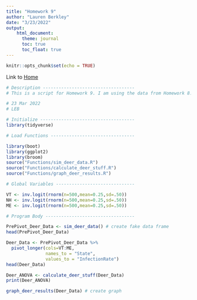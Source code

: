 ```yaml
---
title: "Homework 9"
author: "Lauren Berkley"
date: "3/23/2022"
output:
    html_document:
      theme: journal
      toc: true
      toc_float: true
---
```


```r
knitr::opts_chunk$set(echo = TRUE)
```

Link to [Home](index.html)

```r
# Description -----------------------------------
# This is a script for Homework 9. I am using the data from Homework 8. I am going to focus on my predictions for the infection rate of Plasmodium odocoilei in white tailed deer. Based on previous research, I hypothesize that white-tailed deer across Vermont, New Hampshire, and Maine are infected with Plasmodium odocoilei at a rate of about 25%.

# 23 Mar 2022
# LEB

# Initialize ------------------------------------
library(tidyverse)

# Load Functions --------------------------------

library(boot)
library(ggplot2)
library(broom)
source("Functions/sim_deer_data.R")
source("Functions/calculate_deer_stuff.R")
source("Functions/graph_deer_results.R")

# Global Variables ------------------------------

VT <- inv.logit(rnorm(n=500,mean=0.25,sd=.50))
NH <- inv.logit(rnorm(n=500,mean=0.25,sd=.50))
ME <- inv.logit(rnorm(n=500,mean=0.25,sd=.50))

# Program Body ----------------------------------

PrePivot_Deer_Data <- sim_deer_data() # create fake data frame
head(PrePivot_Deer_Data)

Deer_Data <- PrePivot_Deer_Data %>%
  pivot_longer(cols=VT:ME,
               names_to = "State",
               values_to = "InfectionRate")
head(Deer_Data)

Deer_ANOVA <- calculate_deer_stuff(Deer_Data)
print(Deer_ANOVA)

graph_deer_results(Deer_Data) # create graph
```


